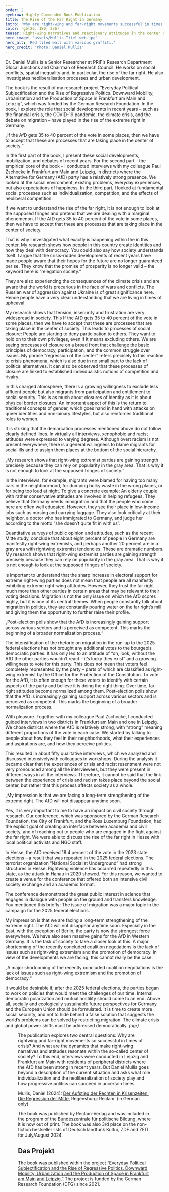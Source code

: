 ```yaml
---
order: 2
eyebrow: Highly Commended Book Publication
title: The Rise of the Far Right in Germany
intro: 'Why are right-wing and far-right movements successful in times of crisis? Daniel Mullis explores this question in his book “The Rise of the Right in Times of Crisis” – and seeks an explanation not in the far right, but within the much-vaunted center of society: After all, it is not a marginal phenomenon when the AfD wins 20 percent of the vote in the federal elections. In this interview, he discusses his research process and describes the dynamics that make reactionary attitudes and right-wing ideologies resonatewithin the center of society.'
color: rgb(26, 180, 226)
teaser: Right-wing narratives and reactionary attitudes in the center of society? Daniel Mullis’ book examines the rise of the right in times of crisis.
hero_image: 'assets/Mullis_Titel_web.jpg'
hero_alt: 'Red tiled wall with various graffiti.'
hero_credit: 'Photo: Daniel Mullis'
---
```


<Interview>

<InterviewParticipant name="Daniel Mullis" image="assets/Mullis_Portrait_web.png" >

Dr. Daniel Mullis is a Senior Researcher at PRIF’s Research Department Glocal Junctions and Chairman of Research Council. He works on social conflicts, spatial inequality and, in particular, the rise of the far right. He also investigates neoliberalisation processes and urban development.

</InterviewParticipant>

<InterviewQuestion q="Your book “The Rise of the Right in Times of Crisis. The Regression of the Center” was published by Reclam in March 2024. It was positively reviewed by the Federal Agency for Civic Education and republished in the fall of 2024. What is your book about?">

The book is the result of my research project “Everyday Political Subjectification and the Rise of Regressive Politics. Downward Mobility, Urbanization and the Production of Space in Frankfurt am Main and Leipzig”, which was funded by the German Research Foundation. In the book, I explore the role that social developments in recent years – such as the financial crisis, the COVID-19 pandemic, the climate crisis, and the debate on migration – have played in the rise of the extreme right in Germany.

<Quote>

„If the AfD gets 35 to 40 percent of the vote in some places, then we have to accept that these are processes that are taking place in the center of society.“

</Quote>

In the first part of the book, I present these social developments, mobilization, and debates of recent years. For the second part – the empirical core of the book – I conducted interviews with my colleague Paul Zschocke in Frankfurt am Main and Leipzig, in districts where the Alternative for Germany (AfD) party has a relatively strong presence. We looked at the social environment, existing problems, everyday experiences, but also expectations of happiness. In the third part, I looked at fundamental social processes such as individualization, competition, and the effects of neoliberal competition.

</InterviewQuestion>

<InterviewQuestion q="In your book you argue that it is important to change the perspective. You suggest that instead of looking from the extreme right toward the center of society, we should examine the processes within the center itself that enable the extreme right to gain such traction there. You then speak of the “regression of the center.” What exactly do you mean by that?">

If we want to understand the rise of the far right, it is not enough to look at the supposed fringes and pretend that we are dealing with a marginal phenomenon. If the AfD gets 35 to 40 percent of the vote in some places, then we have to accept that these are processes that are taking place in the center of society.

That is why I investigated what exactly is happening within the in this center. My research shows how people in this country create identities and how they deal with democracy. You could also say how society understands itself. I argue that the crisis-ridden developments of recent years have made people aware that their hopes for the future are no longer guaranteed per se. They know that the promise of prosperity is no longer valid – the keyword here is “relegation society.”

They are also experiencing the consequences of the climate crisis and are aware that the world is precarious in the face of wars and conflicts. The Russian war of aggression against Ukraine is of great significance here. Hence people have a very clear understanding that we are living in times of upheaval.

My research shows that tension, insecurity and frustration are very widespread in society. This If the AfD gets 35 to 40 percent of the vote in some places, then we have to accept that these are processes that are taking place in the center of society. This leads to processes of social closure: People are starting to deny participation to others. They want to hold on to their own privileges, even if it means excluding others. We are seeing processes of closure on a broad front that challenge the basic principles of democracy, participation, and the common struggle over issues. My phrase “regression of the center” refers precisely to this reaction to crisis phenomena, which is also due in no small part to the lack of political alternatives. It can also be observed that these processes of closure are linked to established individualistic notions of competition and rivalry.

In this charged atmosphere, there is a growing willingness to exclude less affluent people but also migrants from participation and entitlement to social security. This is as much about closures of identity as it is about physical border closures. An important aspect of this is the return to traditional concepts of gender, which goes hand in hand with attacks on queer identities and non-binary lifestyles, but also reinforces traditional roles to women.

</InterviewQuestion>

<InterviewQuestion q="What I found particularly remarkable was your finding that the people you interviewed rarely have a coherent right-wing extremist worldview. Instead, their political identities are made up of fragments. Can you explain what this means for the political landscape in Germany?">

It is striking that the demarcation processes mentioned above do not follow clearly defined lines. In virtually all interviews, xenophobic and racist attitudes were expressed to varying degrees. Although overt racism is not present everywhere, there is a general willingness to blame migrants for social ills and to assign them places at the bottom of the social hierarchy.

<Quote>

„My research shows that right-wing extremist parties are gaining strength precisely because they can rely on popularity in the gray area. That is why it is not enough to look at the supposed fringes of society.“

</Quote>

In the interviews, for example, migrants were blamed for having too many cars in the neighboorhood, for dumping bulky waste in the wrong places, or for being too loud at night. To give a concrete example: An elderly couple with rather conservative attitudes are involved in helping refugees. They believe that Germany needs immigration and that the people who come here are often well educated. However, they see their place in low-income jobs such as nursing and carrying luggage. They also look critically at their neighbor, a doctor who has immigrated to Germany, and judge her according to the motto “she doesn’t quite fit in with us”.

Quantitative surveys of public opinion and attitudes, such as the recent Mitte study, conclude that about eight percent of people in Germany are manifestly right-wing extremists, and perhaps another 20 percent are in a gray area with rightwing extremist tendencies. These are dramatic numbers. My research shows that right-wing extremist parties are gaining strength precisely because they can rely on popularity in the gray area. That is why it is not enough to look at the supposed fringes of society.

</InterviewQuestion>

<InterviewQuestion q="More specifically, how do these attitudes become accessible to the far right?">

is important to understand that the sharp increase in electoral support for extreme right-wing parties does not mean that people are all manifestly exhibiting extreme right-wing attitudes. However, they trust the far right much more than other parties in certain areas that may be relevant to their voting decisions. Migration is not the only issue on which the AfD scores highly, but it is one of its central themes. When people constantly talk about migration in politics, they are constantly pouring water on the far right’s mill and giving them the opportunity to further raise their profile.

<Quote>

„Post-election polls show that the AfD is increasingly gaining support across various sectors and is perceived as competent. This marks the beginning of a broader normalization process.“

</Quote>

The intensification of the rhetoric on migration in the run-up to the 2025 federal elections has not brought any additional votes to the bourgeois democratic parties. It has only led to an attitude of “oh, look, without the AfD the other parties wouldn’t react – it’s lucky they exist” and a growing willingness to vote for this party. This does not mean that voters feel completely represented by the party – parts of which are classified as right-wing extremist by the Office for the Protection of the Constitution. To vote for the AfD, it is often enough for these voters to identify with certain aspects of the party and believe it is doing the right thing. Over time, far-right attitudes become normalized among them. Post-election polls show that the AfD is increasingly gaining support across various sectors and is perceived as competent. This marks the beginning of a broader normalization process.

</InterviewQuestion>

<InterviewQuestion q="Could you explain in more detail how you wentabout your research?">

With pleasure. Together with my colleague Paul Zschocke, I conducted guided interviews in two districts in Frankfurt am Main and one in Leipzig. We chose districts where the AfD is relatively strong, with “strong” meaning different proportions of the vote in each case. We started by talking to people about how they feel in their neighborhoods, what their experiences and aspirations are, and how they perceive politics.

This resulted in about fifty qualitative interviews, which we analyzed and discussed intensivelywith colleagues in workshops. During the analysis it became clear that the experiences of crisis and racist resentment were not very pronounced among all the interviewees, but they were present in different ways in all the interviews. Therefore, it cannot be said that the link between the experience of crisis and racism takes place beyond the social center, but rather that this process affects society as a whole.

</InterviewQuestion>

<Quote>

„My impression is that we are facing a long-term strengthening of the extreme right. The AfD will not disappear anytime soon.

</Quote>

<InterviewQuestion q="Since the publication of the book, you have given many readings and interviews. Together with the Institute for Social Research, the Kassel Institute for Sustainability, the Open House of Cultures and the AStA of the Goethe University, you organized the conference “Extreme Right in Hesse: Analysis and Counter-Strategies” in Frankfurt am Main. Why did you do it? And how?">

Yes, it is very important to me to have an impact on civil society through research. Our conference, which was sponsored by the German Research Foundation, the City of Frankfurt, and the Rosa Luxemburg Foundation, had the explicit goal of creating an interface between academia and civil society, and of reaching out to people who are engaged in the fight against the far right. We were able to discuss the rise of the far right in Hesse with local political activists and NGO staff.

In Hesse, the AfD received 18.4 percent of the vote in the 2023 state elections – a result that was repeated in the 2025 federal elections. The terrorist organization “National Socialist Underground” had strong structures in Hesse. Rightwing violence has occurred repeatedly in this state, as the attack in Hanau in 2020 showed. For this reason, we wanted to create a venue for the conference that offered both an intensive civil society exchange and an academic format.

The conference demonstrated the great public interest in science that engages in dialogue with people on the ground and transfers knowledge. You mentioned this briefly: The issue of migration was a major topic in the campaign for the 2025 federal elections.

</InterviewQuestion>

<InterviewQuestion q="How do you see the further political development in Germany?">

My impression is that we are facing a long-term strengthening of the extreme right. The AfD will not disappear anytime soon. Especially in the East, with the exception of Berlin, the party is now the strongest force everywhere. We have also seen massive gains for the AfD in Western Germany. It is the task of society to take a closer look at this. A major shortcoming of the recently concluded coalition negotiations is the lack of issues such as right-wing extremism and the promotion of democracy. In view of the developments we are facing, this cannot really be the case.

<Quote>

„A major shortcoming of the recently concluded coalition negotiations is the lack of issues such as right-wing extremism and the promotion of democracy.“

</Quote>

It would be desirable if, after the 2025 federal elections, the parties began to work on policies that would meet the challenges of our time. Internal democratic polarization and mutual hostility should come to an end. Above all, socially and ecologically sustainable future perspectives for Germany and the European Union should be formulated. It is time to create more social security, and not to hide behind a false solution that suggests the world’s problems can be solved by restricting migration. The climate crisis and global power shifts must be addressed democratically. *(ugr)*

</InterviewQuestion>

</Interview>

<Figure src="assets/Aufstieg-der-Rechten-Mullis.jpg" size="leftMargin" alt="Buchcover" />

<Callout eyebrow="Infobox" title="About the book" expandable={false}>

The publication explores two central questions: Why are rightwing and far-right movements so successful in times of crisis? And what are the dynamics that make right-wing narratives and attitudes resonate within the so-called center of society? To this end, interviews were conducted in Leipzig and Frankfurt am Main with residents of peripheral districts where the AfD has been strong in recent years. But Daniel Mullis goes beyond a description of the current situation and asks what role individualization and the neoliberalization of society play and how progressive politics can succeed in uncertain times.

Mullis, Daniel (2024): [Der Aufstieg der Rechten in Krisenzeiten. Die Regression der Mitte](https://www.reclam.de/detail/978-3-15-011469-8/Mullis__Daniel/Der_Aufstieg_der_Rechten_in_Krisenzeiten), Regensburg: Reclam. (in German only)

The book was published by Reclam-Verlag and was included in the program of the Bundeszentrale für politische Bildung, where it is now out of print. The book was also 3rd place on the non-fiction bestseller lists of Deutsch landfunk Kultur, ZDF and ZEIT for July/August 2024.

</Callout>

<Notes>

## Das Projekt

The book was published within the project [“Everyday Political Subjectification and the Rise of Regressive Politics. Downward Mobility, Urbanization and the Production of Space in Frankfurt am Main and Leipzig.”](https://www.prif.org/en/research/projects/everyday-political-subjectification-and-the-rise-of-regressive-politics) The project is funded by the German Research Foundation (DFG) since 2021.

</Notes>

